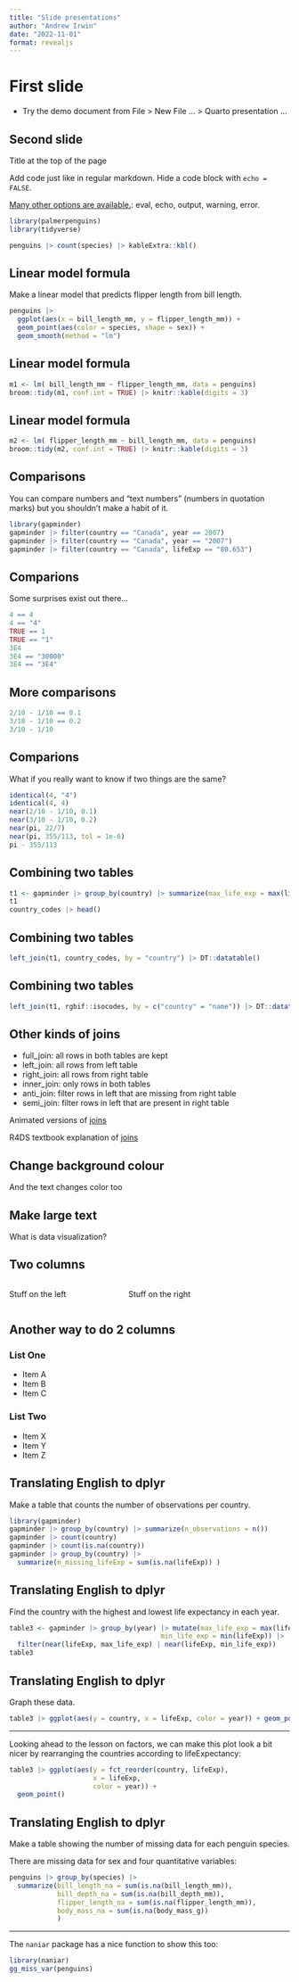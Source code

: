 ```yaml
---
title: "Slide presentations"
author: "Andrew Irwin"
date: "2022-11-01"
format: revealjs
---
```



# First slide

* Try the demo document from File > New File ... > Quarto presentation ...

## Second slide

Title at the top of the page

Add code just like in regular markdown. Hide a code block with `echo = FALSE`.

[Many other options are available.](https://quarto.org/docs/computations/execution-options.html): eval, echo, output, warning, error.

```r
library(palmerpenguins)
library(tidyverse)
```


```r
penguins |> count(species) |> kableExtra::kbl()
```

## Linear model formula

Make a linear model that predicts flipper length from bill length.

```r
penguins |> 
  ggplot(aes(x = bill_length_mm, y = flipper_length_mm)) + 
  geom_point(aes(color = species, shape = sex)) + 
  geom_smooth(method = "lm")
```

## Linear model formula

```r
m1 <- lm( bill_length_mm ~ flipper_length_mm, data = penguins)
broom::tidy(m1, conf.int = TRUE) |> knitr::kable(digits = 3)
```

## Linear model formula

```r
m2 <- lm( flipper_length_mm ~ bill_length_mm, data = penguins)
broom::tidy(m2, conf.int = TRUE) |> knitr::kable(digits = 3)
```


## Comparisons

You can compare numbers and "text numbers" (numbers in quotation marks) but you shouldn't make a habit of it.


```r
library(gapminder)
gapminder |> filter(country == "Canada", year == 2007)
gapminder |> filter(country == "Canada", year == "2007")
gapminder |> filter(country == "Canada", lifeExp == "80.653")
```

## Comparions

Some surprises exist out there...

```r
4 == 4
4 == "4"
TRUE == 1
TRUE == "1"
3E4
3E4 == "30000"
3E4 == "3E4"
```

## More comparisons

```r
2/10 - 1/10 == 0.1
3/10 - 1/10 == 0.2
3/10 - 1/10
```

## Comparions

What if you really want to know if two things are the same?

```r
identical(4, "4")
identical(4, 4)
near(2/10 - 1/10, 0.1)
near(3/10 - 1/10, 0.2)
near(pi, 22/7)
near(pi, 355/113, tol = 1e-6)
pi - 355/113
```


## Combining two tables

```r
t1 <- gapminder |> group_by(country) |> summarize(max_life_exp = max(lifeExp)) 
t1
country_codes |> head()
```


## Combining two tables

```r
left_join(t1, country_codes, by = "country") |> DT::datatable()
```

## Combining two tables

```r
left_join(t1, rgbif::isocodes, by = c("country" = "name")) |> DT::datatable()
```

## Other kinds of joins

* full_join: all rows in both tables are kept
* left_join: all rows from left table
* right_join: all rows from right table
* inner_join: only rows in both tables
* anti_join: filter rows in left that are missing from right table
* semi_join: filter rows in left that are present in right table

Animated versions of [joins](https://github.com/gadenbuie/tidyexplain)

R4DS textbook explanation of [joins](https://r4ds.hadley.nz/joins.html)

## Change background colour { background-color="black" }

And the text changes color too


## Make large text

::: {.r-fit-text}
What is data visualization?
:::

## Two columns

:::: {.columns}
::: {.column width="40%"}
Stuff on the left
:::
::: {.column width="60%"}
Stuff on the right
:::
::::

## Another way to do 2 columns

::: {layout-ncol=2}
### List One
- Item A
- Item B
- Item C

### List Two
- Item X
- Item Y
- Item Z
:::

## Translating English to dplyr

Make a table that counts the number of observations per country.

```r
library(gapminder)
gapminder |> group_by(country) |> summarize(n_observations = n())
gapminder |> count(country)
gapminder |> count(is.na(country))
gapminder |> group_by(country) |> 
  summarize(n_missing_lifeExp = sum(is.na(lifeExp)) )
```

## Translating English to dplyr

Find the country with the highest and lowest life expectancy in each year.

```r
table3 <- gapminder |> group_by(year) |> mutate(max_life_exp = max(lifeExp),
                                      min_life_exp = min(lifeExp)) |>
  filter(near(lifeExp, max_life_exp) | near(lifeExp, min_life_exp)) 
table3
```


## Translating English to dplyr

Graph these data.

```r
table3 |> ggplot(aes(y = country, x = lifeExp, color = year)) + geom_point()
```

---

Looking ahead to the lesson on factors, we can make this plot look a bit nicer by rearranging the countries according to lifeExpectancy:

```r
table3 |> ggplot(aes(y = fct_reorder(country, lifeExp),
                     x = lifeExp, 
                     color = year)) +
  geom_point()
```

## Translating English to dplyr

Make a table showing the number of missing data for each penguin species.

There are missing data for sex and four quantitative variables:

```r
penguins |> group_by(species) |>
  summarize(bill_length_na = sum(is.na(bill_length_mm)),
            bill_depth_na = sum(is.na(bill_depth_mm)),
            flipper_length_na = sum(is.na(flipper_length_mm)),
            body_mass_na = sum(is.na(body_mass_g))
            )
```

---

The `naniar` package has a nice function to show this too:

```r
library(naniar)
gg_miss_var(penguins)
```



